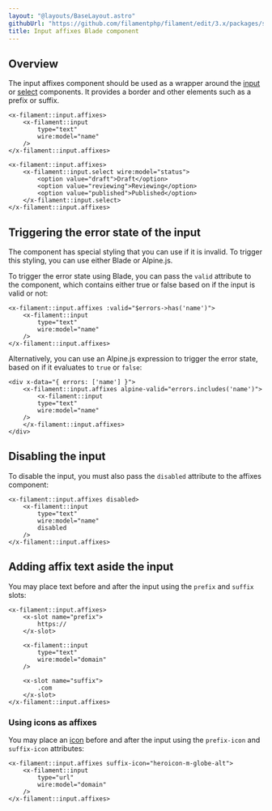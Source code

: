 ```yaml
---
layout: "@layouts/BaseLayout.astro"
githubUrl: "https://github.com/filamentphp/filament/edit/3.x/packages/support/docs/09-ui/02-input-affixes.md"
title: Input affixes Blade component
---
```


## Overview

The input affixes component should be used as a wrapper around the [input](input) or [select](select) components. It provides a border and other elements such as a prefix or suffix.

```blade
<x-filament::input.affixes>
    <x-filament::input
        type="text"
        wire:model="name"
    />
</x-filament::input.affixes>

<x-filament::input.affixes>
    <x-filament::input.select wire:model="status">
        <option value="draft">Draft</option>
        <option value="reviewing">Reviewing</option>
        <option value="published">Published</option>
    </x-filament::input.select>
</x-filament::input.affixes>
```

## Triggering the error state of the input

The component has special styling that you can use if it is invalid. To trigger this styling, you can use either Blade or Alpine.js.

To trigger the error state using Blade, you can pass the `valid` attribute to the component, which contains either true or false based on if the input is valid or not:

```blade
<x-filament::input.affixes :valid="$errors->has('name')">
    <x-filament::input
        type="text"
        wire:model="name"
    />
</x-filament::input.affixes>
```

Alternatively, you can use an Alpine.js expression to trigger the error state, based on if it evaluates to `true` or `false`:

```blade
<div x-data="{ errors: ['name'] }">
    <x-filament::input.affixes alpine-valid="errors.includes('name')">
        <x-filament::input
        type="text"
        wire:model="name"
    />
    </x-filament::input.affixes>
</div>
```

## Disabling the input

To disable the input, you must also pass the `disabled` attribute to the affixes component:

```blade
<x-filament::input.affixes disabled>
    <x-filament::input
        type="text"
        wire:model="name"
        disabled
    />
</x-filament::input.affixes>
```

## Adding affix text aside the input

You may place text before and after the input using the `prefix` and `suffix` slots:

```blade
<x-filament::input.affixes>
    <x-slot name="prefix">
        https://
    </x-slot>

    <x-filament::input
        type="text"
        wire:model="domain"
    />
    
    <x-slot name="suffix">
        .com
    </x-slot>
</x-filament::input.affixes>
```

### Using icons as affixes

You may place an [icon](https://blade-ui-kit.com/blade-icons?set=1#search) before and after the input using the `prefix-icon` and `suffix-icon` attributes:

```blade
<x-filament::input.affixes suffix-icon="heroicon-m-globe-alt">
    <x-filament::input
        type="url"
        wire:model="domain"
    />
</x-filament::input.affixes>
```
